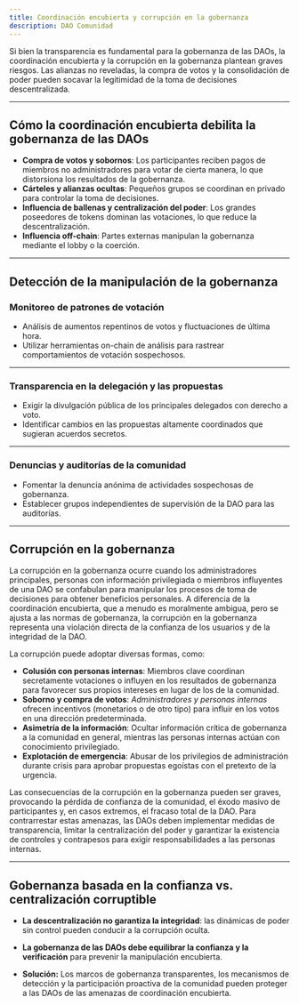 ```yaml
---
title: Coordinación encubierta y corrupción en la gobernanza
description: DAO Comunidad
---
```


Si bien la transparencia es fundamental para la gobernanza de las DAOs, la coordinación encubierta y la corrupción en la gobernanza plantean graves riesgos. Las alianzas no reveladas, la compra de votos y la consolidación de poder pueden socavar la legitimidad de la toma de decisiones descentralizada.

---

## **Cómo la coordinación encubierta debilita la gobernanza de las DAOs**

- **Compra de votos y sobornos**: Los participantes reciben pagos de miembros no administradores para votar de cierta manera, lo que distorsiona los resultados de la gobernanza.
- **Cárteles y alianzas ocultas**: Pequeños grupos se coordinan en privado para controlar la toma de decisiones.
- **Influencia de ballenas y centralización del poder**: Los grandes poseedores de tokens dominan las votaciones, lo que reduce la descentralización.
- **Influencia off-chain**: Partes externas manipulan la gobernanza mediante el lobby o la coerción.

---

## **Detección de la manipulación de la gobernanza**

### **Monitoreo de patrones de votación**
- Análisis de aumentos repentinos de votos y fluctuaciones de última hora. 
- Utilizar herramientas on-chain de análisis para rastrear comportamientos de votación sospechosos.

---

### **Transparencia en la delegación y las propuestas**
- Exigir la divulgación pública de los principales delegados con derecho a voto.
- Identificar cambios en las propuestas altamente coordinados que sugieran acuerdos secretos.

---

### **Denuncias y auditorías de la comunidad**
- Fomentar la denuncia anónima de actividades sospechosas de gobernanza.
- Establecer grupos independientes de supervisión de la DAO para las auditorías.

---

## **Corrupción en la gobernanza**

La corrupción en la gobernanza ocurre cuando los administradores principales, personas con información privilegiada o miembros influyentes de una DAO se confabulan para manipular los procesos de toma de decisiones para obtener beneficios personales. A diferencia de la coordinación encubierta, que a menudo es moralmente ambigua, pero se ajusta a las normas de gobernanza, la corrupción en la gobernanza representa una violación directa de la confianza de los usuarios y de la integridad de la DAO. 

La corrupción puede adoptar diversas formas, como:
- **Colusión con personas internas**: Miembros clave coordinan secretamente votaciones o influyen en los resultados de gobernanza para favorecer sus propios intereses en lugar de los de la comunidad.
- **Soborno y compra de votos**: *Administradores y personas internas* ofrecen incentivos (monetarios o de otro tipo) para influir en los votos en una dirección predeterminada.
- **Asimetría de la información**: Ocultar información crítica de gobernanza a la comunidad en general, mientras las personas internas actúan con conocimiento privilegiado.
- **Explotación de emergencia**: Abusar de los privilegios de administración durante crisis para aprobar propuestas egoístas con el pretexto de la urgencia.

Las consecuencias de la corrupción en la gobernanza pueden ser graves, provocando la pérdida de confianza de la comunidad, el éxodo masivo de participantes y, en casos extremos, el fracaso total de la DAO. Para contrarrestar estas amenazas, las DAOs deben implementar medidas de transparencia, limitar la centralización del poder y garantizar la existencia de controles y contrapesos para exigir responsabilidades a las personas internas.

---

## **Gobernanza basada en la confianza vs. centralización corruptible**

- **La descentralización no garantiza la integridad**: las dinámicas de poder sin control pueden conducir a la corrupción oculta.
- **La gobernanza de las DAOs debe equilibrar la confianza y la verificación** para prevenir la manipulación encubierta.

- **Solución:** Los marcos de gobernanza transparentes, los mecanismos de detección y la participación proactiva de la comunidad pueden proteger a las DAOs de las amenazas de coordinación encubierta.